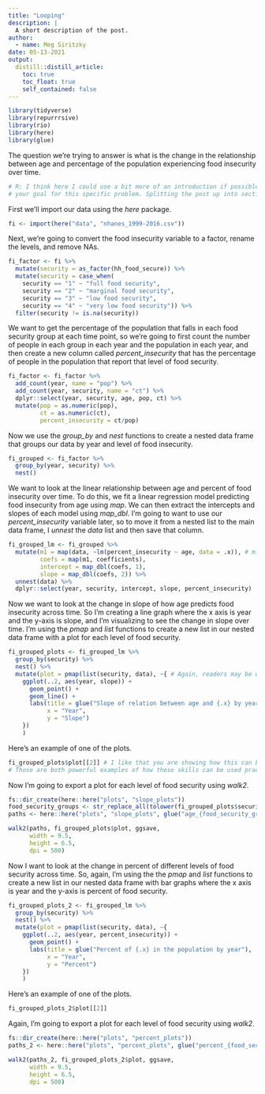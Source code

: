 ```yaml
---
title: "Looping"
description: |
  A short description of the post.
author:
  - name: Meg Siritzky
date: 05-13-2021
output:
  distill::distill_article:
    toc: true
    toc_float: true
    self_contained: false
---
```



```r
library(tidyverse)
library(repurrrsive)
library(rio)
library(here)
library(glue)
```

The question we're trying to answer is what is the change in the relationship between age and percentage of the population experiencing food insecurity over time.

```r
# R: I think here I could use a bit more of an introduction if possible that integrates the concept of looping, when it's helpful, and how it'll help you achieve
# your goal for this specific problem. Splitting the post up into sections with headers could also help orient readers
```


First we'll import our data using the _here_ package.

```r
fi <- import(here("data", "nhanes_1999-2016.csv"))
```

Next, we're going to convert the food insecurity variable to a factor, rename the levels, and remove NAs.

```r
fi_factor <- fi %>% 
  mutate(security = as_factor(hh_food_secure)) %>% 
  mutate(security = case_when(
    security == "1" ~ "full food security",
    security == "2" ~ "marginal food security",
    security == "3" ~ "low food security",
    security == "4" ~ "very low food security")) %>% 
  filter(security != is.na(security))
```

We want to get the percentage of the population that falls in each food security group at each time point, so we're going to first count the number of people in each group in each year and the population in each year, and then create a new column called _percent_insecurity_ that has the percentage of people in the population that report that level of food security.

```r
fi_factor <- fi_factor %>% 
  add_count(year, name = "pop") %>% 
  add_count(year, security, name = "ct") %>% 
  dplyr::select(year, security, age, pop, ct) %>% 
  mutate(pop = as.numeric(pop),
         ct = as.numeric(ct),
         percent_insecurity = ct/pop)
```

Now we use the _group_by_ and _nest_ functions to create a nested data frame that groups our data by year and  level of food insecurity. 

```r
fi_grouped <- fi_factor %>% 
  group_by(year, security) %>% 
  nest()
```

We want to look at the linear relationship between age and percent of food insecurity over time. To do this, we fit a linear regression model predicting food insecurity from age using _map_. We can then extract the intercepts and slopes of each model using _map_dbl_. I'm going to want to use our _percent_insecurity_ variable later, so to move it from a nested list to the main data frame, I _unnest_ the _data_ list and then save that column.

```r
fi_grouped_lm <- fi_grouped %>% 
  mutate(m1 = map(data, ~lm(percent_insecurity ~ age, data = .x)), # might want to explain how this is performing looping and what that means
         coefs = map(m1, coefficients),
         intercept = map_dbl(coefs, 1),
         slope = map_dbl(coefs, 2)) %>% 
  unnest(data) %>% 
  dplyr::select(year, security, intercept, slope, percent_insecurity)
```

Now we want to look at the change in slope of how age predicts food insecurity across time. So I'm creating a line graph where the x axis is year and the y-axis is slope, and I'm visualizing to see the change in slope over time. I'm using the _pmap_ and _list_ functions to create a new list in our nested data frame with a plot for each level of food security.

```r
fi_grouped_plots <- fi_grouped_lm %>%
  group_by(security) %>%
  nest() %>%
  mutate(plot = pmap(list(security, data), ~{ # Again, readers may be wondering why use this function, what it is actually doing, and how to apply it elsewhere
    ggplot(..2, aes(year, slope)) +
      geom_point() +
      geom_line() +
      labs(title = glue("Slope of relation between age and {.x} by year"),
           x = "Year",
           y = "Slope")
    })
    )
```

Here's an example of one of the plots.

```r
fi_grouped_plots$plot[[2]] # I like that you are showing how this can be applied with plots, and other posts showed up the skills can be used to create tables.
# Those are both powerful examples of how these skills can be used practically.
```

Now I'm going to export a plot for each level of food security using _walk2_.

```r
fs::dir_create(here::here("plots", "slope_plots"))
food_security_groups <- str_replace_all(tolower(fi_grouped_plots$security), " ", "-")
paths <- here::here("plots", "slope_plots", glue("age_{food_security_groups}.png"))

walk2(paths, fi_grouped_plots$plot, ggsave,
      width = 9.5, 
      height = 6.5,
      dpi = 500)
```

Now I want to look at the change in percent of different levels of food security across time. So, again, I'm using the the _pmap_ and _list_ functions to create a new list in our nested data frame with bar graphs where the x axis is year and the y-axis is percent of food security.

```r
fi_grouped_plots_2 <- fi_grouped_lm %>%
  group_by(security) %>%
  nest() %>%
  mutate(plot = pmap(list(security, data), ~{
    ggplot(..2, aes(year, percent_insecurity)) +
      geom_point() +
      labs(title = glue("Percent of {.x} in the population by year"),
           x = "Year",
           y = "Percent")
    })
    )
```

Here's an example of one of the plots.

```r
fi_grouped_plots_2$plot[[2]]
```

Again, I'm going to export a plot for each level of food security using _walk2_.

```r
fs::dir_create(here::here("plots", "percent_plots"))
paths_2 <- here::here("plots", "percent_plots", glue("percent_{food_security_groups}.png"))

walk2(paths_2, fi_grouped_plots_2$plot, ggsave,
      width = 9.5, 
      height = 6.5,
      dpi = 500)
```

